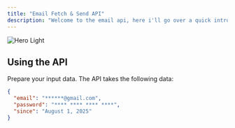 ```yaml
---
title: "Email Fetch & Send API"
description: "Welcome to the email api, here i'll go over a quick introduction on how to use the api."
---
```


<img
  className="block dark:hidden"
  src="/images/hero-light.png"
  alt="Hero Light"
/>

## Using the API

Prepare your input data. The API takes the following data:

```json
{
  "email": "******@gmail.com",
  "password": "**** **** **** ****",
  "since": "August 1, 2025"
}
```